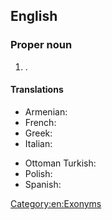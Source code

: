 ==English==

===Proper noun===
{{en-proper noun}}

# {{place|en|city/and/port|c/Cyprus}}.

====Translations====
{{trans-top|port of Cyprus}}
* Armenian: {{t|hy|Լիմասոլ}}
* French: {{t|fr|Limassol}}
* Greek: {{t+|el|Λεμεσός}}
* Italian: {{t|it|Limassol|f}}
{{trans-mid}}
* Ottoman Turkish: {{t|ota|لماسون|tr=Limason}}
* Polish: {{t+|pl|Limassol|m}}
* Spanish: {{t|es|Limasol}}
{{trans-bottom}}

[[Category:en:Exonyms]]